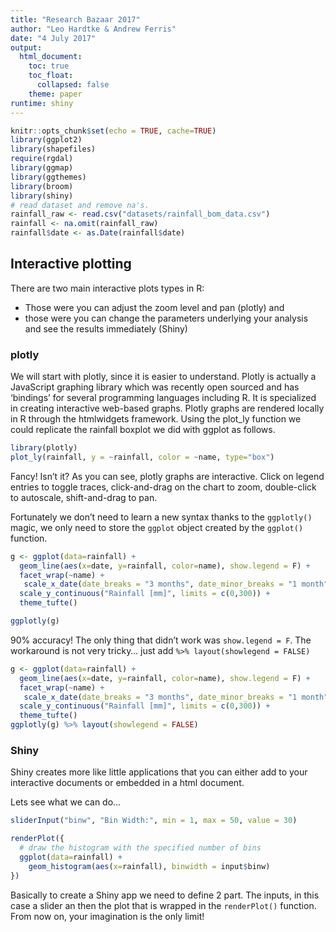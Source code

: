 ```yaml
---
title: "Research Bazaar 2017"
author: "Leo Hardtke & Andrew Ferris"
date: "4 July 2017"
output:
  html_document:
    toc: true
    toc_float:
      collapsed: false
    theme: paper
runtime: shiny
---
```


```r
knitr::opts_chunk$set(echo = TRUE, cache=TRUE)
library(ggplot2)
library(shapefiles)
require(rgdal)
library(ggmap)
library(ggthemes)
library(broom)
library(shiny)
# read dataset and remove na's.
rainfall_raw <- read.csv("datasets/rainfall_bom_data.csv")
rainfall <- na.omit(rainfall_raw)
rainfall$date <- as.Date(rainfall$date)
```


## Interactive plotting

There are two main interactive plots types in R:

- Those were you can adjust the zoom level and pan (plotly) and
- those were you can change the parameters underlying your analysis and see the results immediately (Shiny)

### plotly
We will start with plotly, since it is easier to understand. Plotly is actually a JavaScript graphing library which was recently open sourced and has 'bindings' for several programming languages including R. It is specialized in creating interactive web-based graphs. Plotly graphs are rendered locally in R through the htmlwidgets framework.
Using the plot_ly function we could replicate the rainfall boxplot we did with ggplot as follows.

```r
library(plotly)
plot_ly(rainfall, y = ~rainfall, color = ~name, type="box")
```
Fancy! Isn't it? As you can see, plotly graphs are interactive. Click on legend entries to toggle traces, click-and-drag on the chart to zoom, double-click to autoscale, shift-and-drag to pan.

Fortunately we don't need to learn a new syntax thanks to the `ggplotly()` magic, we only need to store the `ggplot` object created by the `ggplot()` function.

```r
g <- ggplot(data=rainfall) +
  geom_line(aes(x=date, y=rainfall, color=name), show.legend = F) +
  facet_wrap(~name) +
   scale_x_date(date_breaks = "3 months", date_minor_breaks = "1 month", date_labels = "%b-%y", limits =as.Date(c("2016-01-01","2017-01-01"))) +
  scale_y_continuous("Rainfall [mm]", limits = c(0,300)) +
  theme_tufte()

ggplotly(g) 
```

90% accuracy! The only thing that didn't work was `show.legend = F`. The workaround is not very tricky... just add `%>% layout(showlegend = FALSE)` 

```r
g <- ggplot(data=rainfall) +
  geom_line(aes(x=date, y=rainfall, color=name), show.legend = F) +
  facet_wrap(~name) +
   scale_x_date(date_breaks = "3 months", date_minor_breaks = "1 month", date_labels = "%b-%y", limits =as.Date(c("2016-01-01","2017-01-01"))) +
  scale_y_continuous("Rainfall [mm]", limits = c(0,300)) +
  theme_tufte()
ggplotly(g) %>% layout(showlegend = FALSE)
```



### Shiny

Shiny creates more like little applications that you can either add to your interactive documents or embedded in a html document.

Lets see what we can do... 

```r
sliderInput("binw", "Bin Width:", min = 1, max = 50, value = 30)

renderPlot({
  # draw the histogram with the specified number of bins
  ggplot(data=rainfall) + 
    geom_histogram(aes(x=rainfall), binwidth = input$binw)
})
```

Basically to create a Shiny app we need to define 2 part. The inputs, in this case a slider an then the plot that is wrapped in the `renderPlot()` function. From now on, your imagination is the only limit!